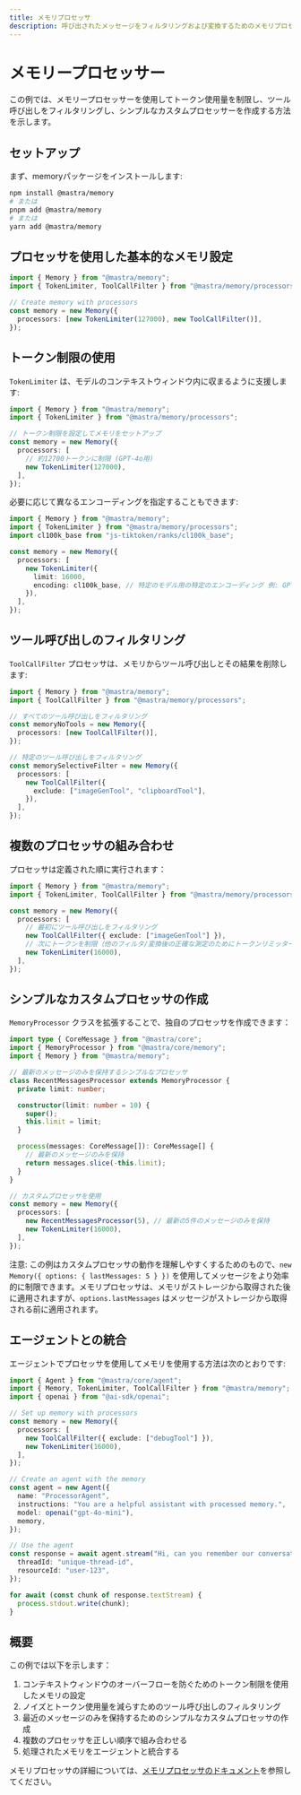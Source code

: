 ```yaml
---
title: メモリプロセッサ
description: 呼び出されたメッセージをフィルタリングおよび変換するためのメモリプロセッサの使用例
---
```


# メモリープロセッサー

この例では、メモリープロセッサーを使用してトークン使用量を制限し、ツール呼び出しをフィルタリングし、シンプルなカスタムプロセッサーを作成する方法を示します。

## セットアップ

まず、memoryパッケージをインストールします:

```bash
npm install @mastra/memory
# または
pnpm add @mastra/memory
# または
yarn add @mastra/memory
```

## プロセッサを使用した基本的なメモリ設定

```typescript
import { Memory } from "@mastra/memory";
import { TokenLimiter, ToolCallFilter } from "@mastra/memory/processors";

// Create memory with processors
const memory = new Memory({
  processors: [new TokenLimiter(127000), new ToolCallFilter()],
});
```

## トークン制限の使用

`TokenLimiter` は、モデルのコンテキストウィンドウ内に収まるように支援します:

```typescript
import { Memory } from "@mastra/memory";
import { TokenLimiter } from "@mastra/memory/processors";

// トークン制限を設定してメモリをセットアップ
const memory = new Memory({
  processors: [
    // 約12700トークンに制限 (GPT-4o用)
    new TokenLimiter(127000),
  ],
});
```

必要に応じて異なるエンコーディングを指定することもできます:

```typescript
import { Memory } from "@mastra/memory";
import { TokenLimiter } from "@mastra/memory/processors";
import cl100k_base from "js-tiktoken/ranks/cl100k_base";

const memory = new Memory({
  processors: [
    new TokenLimiter({
      limit: 16000,
      encoding: cl100k_base, // 特定のモデル用の特定のエンコーディング 例: GPT-3.5
    }),
  ],
});
```

## ツール呼び出しのフィルタリング

`ToolCallFilter` プロセッサは、メモリからツール呼び出しとその結果を削除します:

```typescript
import { Memory } from "@mastra/memory";
import { ToolCallFilter } from "@mastra/memory/processors";

// すべてのツール呼び出しをフィルタリング
const memoryNoTools = new Memory({
  processors: [new ToolCallFilter()],
});

// 特定のツール呼び出しをフィルタリング
const memorySelectiveFilter = new Memory({
  processors: [
    new ToolCallFilter({
      exclude: ["imageGenTool", "clipboardTool"],
    }),
  ],
});
```

## 複数のプロセッサの組み合わせ

プロセッサは定義された順に実行されます：

```typescript
import { Memory } from "@mastra/memory";
import { TokenLimiter, ToolCallFilter } from "@mastra/memory/processors";

const memory = new Memory({
  processors: [
    // 最初にツール呼び出しをフィルタリング
    new ToolCallFilter({ exclude: ["imageGenTool"] }),
    // 次にトークンを制限（他のフィルタ/変換後の正確な測定のためにトークンリミッターは常に最後に配置）
    new TokenLimiter(16000),
  ],
});
```

## シンプルなカスタムプロセッサの作成

`MemoryProcessor` クラスを拡張することで、独自のプロセッサを作成できます：

```typescript
import type { CoreMessage } from "@mastra/core";
import { MemoryProcessor } from "@mastra/core/memory";
import { Memory } from "@mastra/memory";

// 最新のメッセージのみを保持するシンプルなプロセッサ
class RecentMessagesProcessor extends MemoryProcessor {
  private limit: number;

  constructor(limit: number = 10) {
    super();
    this.limit = limit;
  }

  process(messages: CoreMessage[]): CoreMessage[] {
    // 最新のメッセージのみを保持
    return messages.slice(-this.limit);
  }
}

// カスタムプロセッサを使用
const memory = new Memory({
  processors: [
    new RecentMessagesProcessor(5), // 最新の5件のメッセージのみを保持
    new TokenLimiter(16000),
  ],
});
```

注意: この例はカスタムプロセッサの動作を理解しやすくするためのもので、`new Memory({ options: { lastMessages: 5 } })` を使用してメッセージをより効率的に制限できます。メモリプロセッサは、メモリがストレージから取得された後に適用されますが、`options.lastMessages` はメッセージがストレージから取得される前に適用されます。

## エージェントとの統合

エージェントでプロセッサを使用してメモリを使用する方法は次のとおりです:

```typescript
import { Agent } from "@mastra/core/agent";
import { Memory, TokenLimiter, ToolCallFilter } from "@mastra/memory";
import { openai } from "@ai-sdk/openai";

// Set up memory with processors
const memory = new Memory({
  processors: [
    new ToolCallFilter({ exclude: ["debugTool"] }),
    new TokenLimiter(16000),
  ],
});

// Create an agent with the memory
const agent = new Agent({
  name: "ProcessorAgent",
  instructions: "You are a helpful assistant with processed memory.",
  model: openai("gpt-4o-mini"),
  memory,
});

// Use the agent
const response = await agent.stream("Hi, can you remember our conversation?", {
  threadId: "unique-thread-id",
  resourceId: "user-123",
});

for await (const chunk of response.textStream) {
  process.stdout.write(chunk);
}
```

## 概要

この例では以下を示します：

1. コンテキストウィンドウのオーバーフローを防ぐためのトークン制限を使用したメモリの設定
2. ノイズとトークン使用量を減らすためのツール呼び出しのフィルタリング
3. 最近のメッセージのみを保持するためのシンプルなカスタムプロセッサの作成
4. 複数のプロセッサを正しい順序で組み合わせる
5. 処理されたメモリをエージェントと統合する

メモリプロセッサの詳細については、[メモリプロセッサのドキュメント](/reference/memory/memory-processors)を参照してください。
